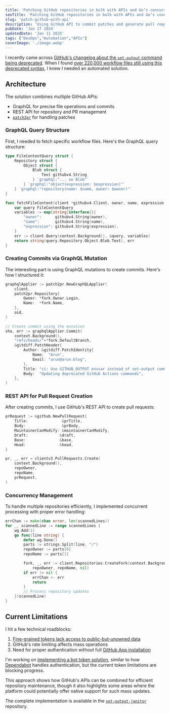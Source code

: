 ```yaml
---
title: 'Patching GitHub repositories in bulk with APIs and Go’s concurrency features'
seoTitle: 'Patching GitHub repositories in bulk with APIs and Go’s concurrency features'
slug: 'patch-github-with-api'
description: 'Using GitHub API to commit patches and generate pull requests.'
pubDate: 'Jan 27 2024'
updatedDate: 'Jan 11 2025'
tags: ["DevOps","Automation","APIs"]
coverImage: './image.webp'
---
```


I recently came across [GitHub's changelog about the ](https://github.blog/changelog/2022-10-11-github-actions-deprecating-save-state-and-set-output-commands/)[`set-output`](https://github.blog/changelog/2022-10-11-github-actions-deprecating-save-state-and-set-output-commands/)[ command being deprecated](https://github.blog/changelog/2022-10-11-github-actions-deprecating-save-state-and-set-output-commands/). When I found [over 220,000 workflow files still using this deprecated syntax](https://github.com/search?q=set-output%20language%3AYAML%20path%3A%2F%5E.github%5C%2Fworkflows%5C%2F%2F&type=code), I knew I needed an automated solution.


## Architecture


The solution combines multiple GitHub APIs:

- GraphQL for precise file operations and commits
- REST API for repository and PR management
- [`patch2pr`](https://github.com/bluekeyes/patch2pr?tab=readme-ov-file) for handling patches

### GraphQL Query Structure


First, I needed to fetch specific workflow files. Here's the GraphQL query structure:


```go
type FileContentQuery struct {
    Repository struct {
        Object struct {
            Blob struct {
                Text githubv4.String
            } `graphql:"... on Blob"`
        } `graphql:"object(expression: $expression)"`
    } `graphql:"repository(name: $name, owner: $owner)"`
}

func fetchFileContent(client *githubv4.Client, owner, name, expression string) (string, error) {
    var query FileContentQuery
    variables := map[string]interface{}{
        "owner":      githubv4.String(owner),
        "name":       githubv4.String(name),
        "expression": githubv4.String(expression),
    }
    err := client.Query(context.Background(), &query, variables)
    return string(query.Repository.Object.Blob.Text), err
}

```


### Creating Commits via GraphQL Mutation


The interesting part is using GraphQL mutations to create commits. Here's how I structured it:


```go
graphqlApplier := patch2pr.NewGraphQLApplier(
    client,
    patch2pr.Repository{
        Owner: *fork.Owner.Login,
        Name:  *fork.Name,
    },
    oid,
)

// Create commit using the mutation
sha, err := graphqlApplier.Commit(
    context.Background(),
    "refs/heads/"+*fork.DefaultBranch,
    &gitdiff.PatchHeader{
        Author: &gitdiff.PatchIdentity{
            Name:  "Arun",
            Email: "arun@arun.blog",
        },
        Title: "ci: Use GITHUB_OUTPUT envvar instead of set-output command",
        Body:  "Updating deprecated GitHub Actions commands",
    },
)
```


### REST API for Pull Request Creation


After creating commits, I use GitHub's REST API to create pull requests:


```go
prRequest := &github.NewPullRequest{
    Title:               &prTitle,
    Body:                &prBody,
    MaintainerCanModify: &maintainerCanModify,
    Draft:              &draft,
    Base:               &base,
    Head:               &head,
}

pr, _, err = clientv3.PullRequests.Create(
    context.Background(), 
    repoOwner, 
    repoName, 
    prRequest,
)
```


### Concurrency Management


To handle multiple repositories efficiently, I implemented concurrent processing with proper error handling:


```go
errChan := make(chan error, len(scannedLines))
for _, scannedLine := range scannedLines {
    wg.Add(1)
    go func(line string) {
        defer wg.Done()
        parts := strings.Split(line, "/")
        repoOwner := parts[0]
        repoName := parts[1]

        fork, _, err := client.Repositories.CreateFork(context.Background(), 
            repoOwner, repoName, nil)
        if err != nil {
            errChan <- err
            return
        }
        // Process repository updates
    }(scannedLine)
}
```


## Current Limitations


I hit a few technical roadblocks:

1. [Fine-grained tokens lack access to public-but-unowned data](https://github.com/orgs/community/discussions/36441#discussioncomment-7635050)
2. GitHub's rate limiting affects mass operations
3. Need for proper authentication without full [GitHub App installation](https://docs.github.com/en/apps/creating-github-apps/authenticating-with-a-github-app/authenticating-as-a-github-app-installation)

I'm working on [implementing a bot token solution](https://github.com/arunsathiya/set-output-janitor/issues/17), similar to how [Dependabot](https://docs.github.com/en/code-security/dependabot/dependabot-security-updates/configuring-dependabot-security-updates) handles authentication, but the current token limitations are blocking progress.


This approach shows how GitHub's APIs can be combined for efficient repository maintenance, though it also highlights some areas where the platform could potentially offer native support for such mass updates.


The complete implementation is available in the [`set-output-janitor`](https://github.com/arunsathiya/set-output-janitor) repository.

